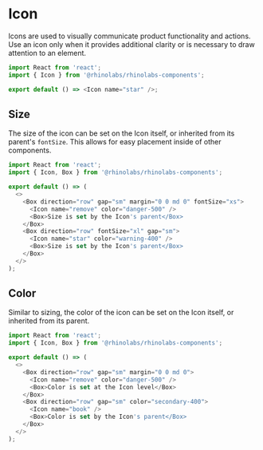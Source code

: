 
<Meta title="Components/Icon/Codesandbox" />

# Icon

Icons are used to visually communicate product functionality and actions.
Use an icon only when it provides additional clarity or is necessary to draw attention to an element.

```js codesandbox=rhinolabs-components
import React from 'react';
import { Icon } from '@rhinolabs/rhinolabs-components';

export default () => <Icon name="star" />;
```

## Size

The size of the icon can be set on the Icon itself, or inherited from its parent's `fontSize`.
This allows for easy placement inside of other components.

```js codesandbox=rhinolabs-components
import React from 'react';
import { Icon, Box } from '@rhinolabs/rhinolabs-components';

export default () => (
  <>
    <Box direction="row" gap="sm" margin="0 0 md 0" fontSize="xs">
      <Icon name="remove" color="danger-500" />
      <Box>Size is set by the Icon's parent</Box>
    </Box>
    <Box direction="row" fontSize="xl" gap="sm">
      <Icon name="star" color="warning-400" />
      <Box>Size is set by the Icon's parent</Box>
    </Box>
  </>
);
```

## Color

Similar to sizing, the color of the icon can be set on the Icon itself, or inherited from its parent.

```js codesandbox=rhinolabs-components
import React from 'react';
import { Icon, Box } from '@rhinolabs/rhinolabs-components';

export default () => (
  <>
    <Box direction="row" gap="sm" margin="0 0 md 0">
      <Icon name="remove" color="danger-500" />
      <Box>Color is set at the Icon level</Box>
    </Box>
    <Box direction="row" gap="sm" color="secondary-400">
      <Icon name="book" />
      <Box>Color is set by the Icon's parent</Box>
    </Box>
  </>
);
```
